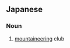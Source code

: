==Japanese==
{{ja-kanjitab|さん|がく|かい|yomi=o}}

===Noun===
{{ja-noun|さんがくかい|kyu=山嶽會}}

# [[mountaineering]] club